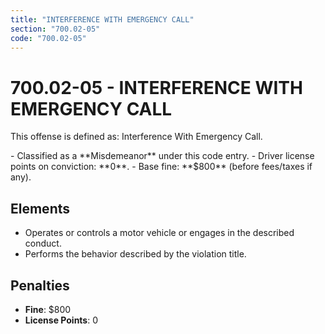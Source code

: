 ```yaml
---
title: "INTERFERENCE WITH EMERGENCY CALL"
section: "700.02-05"
code: "700.02-05"
---
```





# 700.02-05 - INTERFERENCE WITH EMERGENCY CALL

This offense is defined as: Interference With Emergency Call.

<Aside type="caution" title="Charge Type: Misdemeanor">
- Classified as a **Misdemeanor** under this code entry.
- Driver license points on conviction: **0**.
- Base fine: **$800** (before fees/taxes if any).
</Aside>

## Elements
- Operates or controls a motor vehicle or engages in the described conduct.
- Performs the behavior described by the violation title.

## Penalties
- **Fine**: $800
- **License Points**: 0
